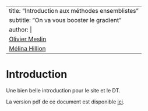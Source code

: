 
---
title: "Introduction aux méthodes ensemblistes"
subtitle: "On va vous booster le gradient"
author: |
  [Olivier Meslin](https://github.com/oliviermeslin)
  [Mélina Hillion](https://github.com/melinahillion)
---

# Introduction

Une bien belle introduction pour le site et le DT.

::: {.content-visible when-format="html"}

La version pdf de ce document est disponible [ici](https://oliviermeslin.github.io/DT_methodes_ensemblistes/pdf/dt_methodes_ensemblistes.pdf).

:::